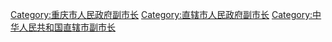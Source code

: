 [[Category:重庆市人民政府副市长|Category:重庆市人民政府副市长]]
[[Category:直辖市人民政府副市长|Category:直辖市人民政府副市长]]
[[Category:中华人民共和国直辖市副市长|Category:中华人民共和国直辖市副市长]]
